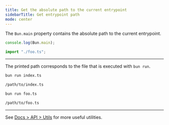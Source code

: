 ```yaml
---
title: Get the absolute path to the current entrypoint
sidebarTitle: Get entrypoint path
mode: center
---
```


The `Bun.main` property contains the absolute path to the current entrypoint.

<CodeGroup>

```ts foo.ts icon="/icons/typescript.svg"
console.log(Bun.main);
```

```ts index.ts icon="/icons/typescript.svg"
import "./foo.ts";
```

</CodeGroup>

---

The printed path corresponds to the file that is executed with `bun run`.

```sh terminal icon="terminal"
bun run index.ts
```

```txt
/path/to/index.ts
```

```sh terminal icon="terminal"
bun run foo.ts
```

```txt
/path/to/foo.ts
```

---

See [Docs > API > Utils](https://bun.com/docs/api/utils) for more useful utilities.
